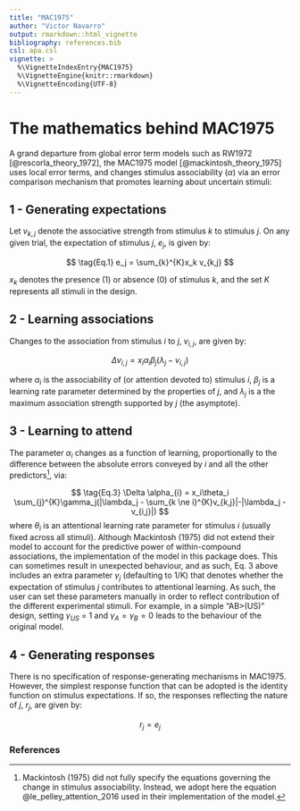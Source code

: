 ```yaml
---
title: "MAC1975"
author: "Victor Navarro"
output: rmarkdown::html_vignette
bibliography: references.bib
csl: apa.csl
vignette: >
  %\VignetteIndexEntry{MAC1975}
  %\VignetteEngine{knitr::rmarkdown}
  %\VignetteEncoding{UTF-8}
---
```


# The mathematics behind MAC1975

A grand departure from global error term models such as RW1972 [@rescorla_theory_1972], the MAC1975 model [@mackintosh_theory_1975] uses local error terms, and changes stimulus associability ($\alpha$) via an error comparison mechanism that promotes learning about uncertain stimuli:

## 1 - Generating expectations

Let $v_{k,j}$ denote the associative strength from stimulus $k$ to stimulus $j$. On any given trial, the expectation of stimulus $j$, $e_j$, is given by:

$$
\tag{Eq.1}
e_j = \sum_{k}^{K}x_k v_{k,j}
$$

$x_k$ denotes the presence (1) or absence (0) of stimulus $k$, and the set $K$ represents all stimuli in the design.

## 2 - Learning associations

Changes to the association from stimulus $i$ to $j$, $v_{i,j}$, are given by:

$$
\tag{Eq.2}
\Delta v_{i,j} = x_i \alpha_i \beta_j (\lambda_j - v_{i,j})
$$

where $\alpha_i$ is the associability of (or attention devoted to) stimulus $i$, $\beta_j$ is a learning rate parameter determined by the properties of $j$, and $\lambda_j$ is a the maximum association strength supported by $j$ (the asymptote).

## 3 - Learning to attend

The parameter $\alpha_i$ changes as a function of learning, proportionally to the difference between the absolute errors conveyed by $i$ and all the other predictors[^note1], via:

$$
\tag{Eq.3}
\Delta \alpha_{i} = x_i\theta_i \sum_{j}^{K}\gamma_j(|\lambda_j - \sum_{k \ne i}^{K}v_{k,j}|-|\lambda_j -  v_{i,j}|)
$$
where $\theta_i$ is an attentional learning rate parameter for stimulus $i$ (usually fixed across all stimuli). Although  Mackintosh (1975) did not extend their model to account for the predictive power of within-compound associations, the implementation of the model in this package does. This can sometimes result in unexpected behaviour, and as such, Eq. 3 above includes an extra parameter $\gamma_j$ (defaulting to 1/K) that denotes whether the expectation of stimulus $j$ contributes to attentional learning. As such, the user can set these parameters manually in order to reflect contribution of the different experimental stimuli. For example, in a simple "AB>(US)" design, setting $\gamma_{US}$ = 1 and $\gamma_{A} = \gamma_{B} = 0$ leads to the behaviour of the original model.

## 4 - Generating responses

There is no specification of response-generating mechanisms in MAC1975. However, the simplest response function that can be adopted is the identity function on stimulus expectations. If so, the responses reflecting the nature of $j$, $r_j$, are given by:

$$
\tag{Eq.4}
r_j = e_j
$$

[^note1]: 
Mackintosh (1975) did not fully specify the equations governing the change in stimulus associability. Instead, we adopt here the equation @le_pelley_attention_2016 used in their implementation of the model.

### References
